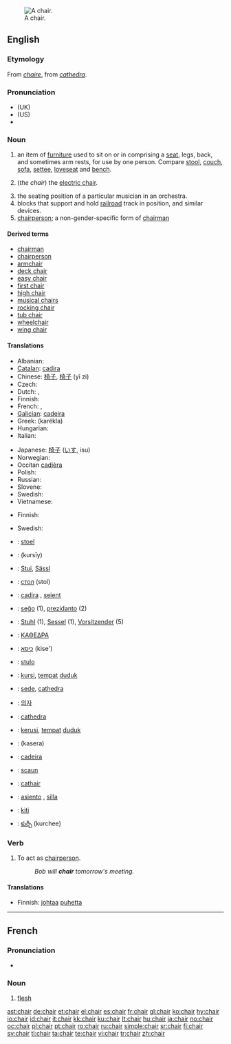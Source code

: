 [[Image:Chair.png|thumb|right|A chair.]]
==English==

{{rank|perfectly|fixed|leaves|852|chair|date|summer|simply}}

===Etymology===
From {{MF.}} ''[[chaire]]'', from {{L.}} ''[[cathedra]]''.

===Pronunciation===
* (UK) {{IPA|/ʧɛə(r)/}}
* (US) {{IPA|/ʧɐɹ/}}
* {{audio|en-us-chair.ogg|Audio (US)}}

===Noun===
{{en-noun}}

# an item of [[furniture]] used to sit on or in comprising a [[seat]], legs, back, and sometimes arm rests, for use by one person.  Compare [[stool]], [[couch]], [[sofa]], [[settee]], [[loveseat]] and [[bench]].
# {{slang}} (''the chair'') the [[electric chair]].
# the seating position of a particular musician in an orchestra.
# blocks that support and hold [[railroad]] track in position, and similar devices.
# [[chairperson]]; a non-gender-specific form of [[chairman]]

====Derived terms====
* [[chairman]]
* [[chairperson]]
* [[armchair]]
* [[deck chair]]
* [[easy chair]]
* [[first chair]]
* [[high chair]]
* [[musical chairs]]
* [[rocking chair]]
* [[tub chair]]
* [[wheelchair]]
* [[wing chair]]

====Translations====
{{trans-top|furniture}}
* Albanian: {{t-|sq|karrige|f|xs=Albanian}}
* [[Catalan]]: [[cadira]] {{f}}
* Chinese: [[椅子]], [[椅子]] (yǐ zi)
* Czech: {{t+|cs|židle|f}}
* Dutch: {{t+|nl|stoel|m}}, {{t+|nl|zetel|m}}
* Finnish: {{t+|fi|tuoli}}
* French: {{t+|fr|chaise|f}}, {{t+|fr|fauteuil|m}}
* [[Galician]]: [[cadeira]] {{f}}
* Greek: {{t|el|καρέκλα|f|sc=Grek}} (karékla)
* Hungarian: {{t|hu|szék}}
* Italian: {{t+|it|sedia|f}}
{{trans-mid}}
* Japanese: [[椅子]] ([[いす]], isu)
* Norwegian: {{t+|no|stol|m}}
* Occitan [[cadièra]] {{f}}
* Polish: {{t+|pl|krzesło|n}}
* Russian: {{t+|ru|стул|m|tr=stul|sc=Cyrl}}
* Slovene: {{t+|sl|stol|m}}
* Swedish: {{t+|sv|stol|c}}
* Vietnamese: {{t+|vi|ghế|xs=Vietnamese}}
{{trans-bottom}}

{{trans-top|chairperson}}
* Finnish: {{t+|fi|puheenjohtaja}}
{{trans-mid}}
* Swedish: {{t-|sv|ordförande|c}}
{{trans-bottom}}

{{checktrans-top}}
* {{ttbc|Afrikaans}}: [[stoel]] {{m}}
* {{ttbc|Arabic}}: {{ARchar|[[كرسي]]}} (kursīy)
* {{ttbc|Bavarian}}: [[Stui]], [[Sässl]]
* {{ttbc|Bulgarian}}: [[стол]] (stol) {{m}}
* {{ttbc|Catalan}}: [[cadira]] {{f}}, [[seient]] {{m}}
* {{ttbc|Esperanto}}: [[seĝo]] (1), [[prezidanto]] (2)
* {{ttbc|German}}: [[Stuhl]] {{m}} (1), [[Sessel]] {{m}} (1), [[Vorsitzender]] (5)
* {{ttbc|Greek, Ancient}}: [[ΚΑΘΕΔΡΑ]] {{f}}
* {{ttbc|Hebrew}}: [[כיסא]] (kise') {{m}}
* {{ttbc|Ido}}: [[stulo]]
* {{ttbc|Indonesian}}: [[kursi]], [[tempat]] [[duduk]]
{{trans-mid}}
* {{ttbc|Interlingua}}: [[sede]], [[cathedra]]
* {{ttbc|Korean}}: [[의자]]
* {{ttbc|Latin}}: [[cathedra]] {{f}}
* {{ttbc|Malaysian}}: [[kerusi]], [[tempat]] [[duduk]]
* {{ttbc|Malayalam}}: (kasera)
* {{ttbc|Portuguese}}: [[cadeira]] {{f}}
* {{ttbc|Romanian}}: [[scaun]] {{n}}
* {{ttbc|Scottish Gaelic}}: [[cathair]] {{m}}
* {{ttbc|Spanish}}: [[asiento]] {{m}}, [[silla]] {{f}}
* {{ttbc|Swahili}}: [[kiti]]
* {{ttbc|Telugu}}: [[కుర్చీ]] (kurchee)
{{trans-bottom}}

===Verb===
{{en-verb}}

# To act as [[chairperson]].
#: ''Bob will '''chair''' tomorrow's meeting.''

====Translations====
{{trans-top|to act as chairperson}}
* Finnish: [[johtaa]] [[puhe|puhetta]]
{{trans-bottom}}

----

==French==

===Pronunciation===
* {{IPA|/ʃɛʁ/}}

===Noun===
{{fr-noun|f}}

# [[flesh]]

[[ast:chair]]
[[de:chair]]
[[et:chair]]
[[el:chair]]
[[es:chair]]
[[fr:chair]]
[[gl:chair]]
[[ko:chair]]
[[hy:chair]]
[[io:chair]]
[[id:chair]]
[[it:chair]]
[[kk:chair]]
[[ku:chair]]
[[lt:chair]]
[[hu:chair]]
[[ja:chair]]
[[no:chair]]
[[oc:chair]]
[[pl:chair]]
[[pt:chair]]
[[ro:chair]]
[[ru:chair]]
[[simple:chair]]
[[sr:chair]]
[[fi:chair]]
[[sv:chair]]
[[tl:chair]]
[[ta:chair]]
[[te:chair]]
[[vi:chair]]
[[tr:chair]]
[[zh:chair]]